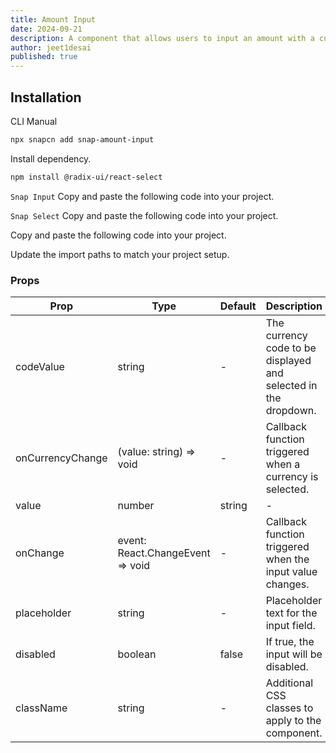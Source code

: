 ```yaml
---
title: Amount Input
date: 2024-09-21
description: A component that allows users to input an amount with a currency symbol.
author: jeet1desai
published: true
---
```


<ComponentPreview name="snap-amount-input-demo" />

## Installation

<Tabs defaultValue="cli">

<TabsList>
  <TabsTrigger value="cli">CLI</TabsTrigger>
  <TabsTrigger value="manual">Manual</TabsTrigger>
</TabsList>
<TabsContent value="cli">

```bash
npx snapcn add snap-amount-input
```

</TabsContent>

<TabsContent value="manual">

<Steps>

<Step>Install dependency.</Step>

```bash
npm install @radix-ui/react-select
```

<Step>`Snap Input` Copy and paste the following code into your project.</Step>

<ComponentSource name="snap-input" />

<Step>`Snap Select` Copy and paste the following code into your project.</Step>

<ComponentSource name="snap-select" />

<Step>Copy and paste the following code into your project.</Step>

<ComponentSource name="snap-amount-input" />

<Step>Update the import paths to match your project setup.</Step>

</Steps>

</TabsContent>

</Tabs>

### Props

| Prop             | Type                             | Default | Description                                                     |
| ---------------- | -------------------------------- | ------- | --------------------------------------------------------------- |
| codeValue        | string                           | -       | The currency code to be displayed and selected in the dropdown. |
| onCurrencyChange | (value: string) => void          | -       | Callback function triggered when a currency is selected.        |
| value            | number                           | string  | -                                                               |
| onChange         | event: React.ChangeEvent => void | -       | Callback function triggered when the input value changes.       |
| placeholder      | string                           | -       | Placeholder text for the input field.                           |
| disabled         | boolean                          | false   | If true, the input will be disabled.                            |
| className        | string                           | -       | Additional CSS classes to apply to the component.               |
